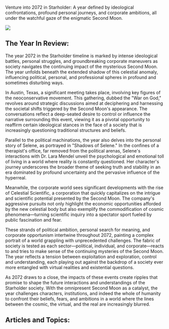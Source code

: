 Venture into 2072 in Starholder: A year defined by ideological confrontations, profound personal journeys, and corporate ambitions, all under the watchful gaze of the enigmatic Second Moon.

![](https://drbs5yklwtho3.cloudfront.net/images/1752611384183-7iq47ir9adf-image.jpg)

## The Year In Review:

The year 2072 in the Starholder timeline is marked by intense ideological battles, personal struggles, and groundbreaking corporate maneuvers as society navigates the continuing impact of the mysterious Second Moon. The year unfolds beneath the extended shadow of this celestial anomaly, influencing political, personal, and professional spheres in profound and sometimes disturbing ways.

In Austin, Texas, a significant meeting takes place, involving key figures of the neoconservative movement. This gathering, dubbed the "War on God," revolves around strategic discussions aimed at deciphering and harnessing the societal shifts triggered by the Second Moon's appearance. The conversations reflect a deep-seated desire to control or influence the narrative surrounding this event, viewing it as a pivotal opportunity to reaffirm certain ideological stances in the face of a society that is increasingly questioning traditional structures and beliefs.

Parallel to the political machinations, the year also delves into the personal story of Selene, as portrayed in "Shadows of Selene." In the confines of a therapist's office, far removed from the political arenas, Selene's interactions with Dr. Lara Mendel unveil the psychological and emotional toll of living in a world where reality is constantly questioned. Her character's journey underscores the broader theme of seeking truth and stability in an era dominated by profound uncertainty and the pervasive influence of the hyperreal.

Meanwhile, the corporate world sees significant developments with the rise of Celestial Scientific, a corporation that quickly capitalizes on the intrigue and scientific potential presented by the Second Moon. The company's aggressive pursuits not only highlight the economic opportunities afforded by the new celestial body but also exemplify the commodification of cosmic phenomena—turning scientific inquiry into a spectator sport fueled by public fascination and fear.

These strands of political ambition, personal search for meaning, and corporate opportunism intertwine throughout 2072, painting a complex portrait of a world grappling with unprecedented challenges. The fabric of society is tested as each sector—political, individual, and corporate—reacts to and tries to make sense of the continuing mysteries of the Second Moon. The year reflects a tension between exploitation and exploration, control and understanding, each playing out against the backdrop of a society ever more entangled with virtual realities and existential questions.

As 2072 draws to a close, the impacts of these events create ripples that promise to shape the future interactions and understandings of the Starholder society. With the omnipresent Second Moon as a catalyst, the year challenges characters, institutions, and indeed the whole of humanity to confront their beliefs, fears, and ambitions in a world where the lines between the cosmic, the virtual, and the real are increasingly blurred.

## Articles and Topics:
